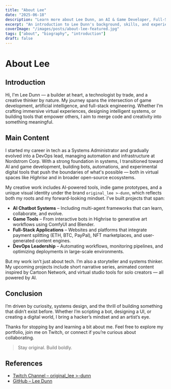 ```yaml
---
title: "About Lee"
date: "2025-06-18"
description: "Learn more about Lee Dunn, an AI & Game Developer, Full-Stack Engineer, and Creative Technologist"
excerpt: "An introduction to Lee Dunn's background, skills, and experience in technology and creative development"
coverImage: "/images/posts/about-lee-featured.jpg"
tags: ["about", "biography", "introduction"]
draft: false
---
```


# About Lee

## Introduction

Hi, I'm Lee Dunn — a builder at heart, a technologist by trade, and a creative thinker by nature. My journey spans the intersection of game development, artificial intelligence, and full-stack engineering. Whether I’m crafting immersive virtual experiences, designing intelligent systems, or building tools that empower others, I aim to merge code and creativity into something meaningful.

## Main Content

I started my career in tech as a Systems Administrator and gradually evolved into a DevOps lead, managing automation and infrastructure at Nordstrom Corp. With a strong foundation in systems, I transitioned toward AI and game development, building bots, automations, and experimental digital tools that push the boundaries of what's possible — both in virtual spaces like *Highrise* and in broader open-source ecosystems.

My creative work includes AI-powered tools, indie game prototypes, and a unique visual identity under the brand `original_lee >-dunn`, which reflects both my roots and my forward-looking mindset. I’ve built projects that span:

- **AI Chatbot Systems** – Including multi-agent frameworks that can learn, collaborate, and evolve.
- **Game Tools** – From interactive bots in Highrise to generative art workflows using ComfyUI and Blender.
- **Full-Stack Applications** – Websites and platforms that integrate payment splitting (ETH, BTC, PayPal), NFT marketplaces, and user-generated content engines.
- **DevOps Leadership** – Automating workflows, monitoring pipelines, and optimizing deployments in large-scale environments.

But my work isn’t just about tech. I’m also a storyteller and systems thinker. My upcoming projects include short narrative series, animated content inspired by Cartoon Network, and virtual studio tools for solo creators — all powered by AI.

## Conclusion

I’m driven by curiosity, systems design, and the thrill of building something that didn’t exist before. Whether I’m scripting a bot, designing a UI, or creating a digital world, I bring a hacker’s mindset and an artist’s eye.

Thanks for stopping by and learning a bit about me. Feel free to explore my portfolio, join me on Twitch, or connect if you’re curious about collaborating.

> Stay original. Build boldly.

## References

- [Twitch Channel – original_lee >-dunn](https://twitch.tv/OriginalLeeDunn)
- [GitHub – Lee Dunn](https://github.com/OriginalLeeDunn)



